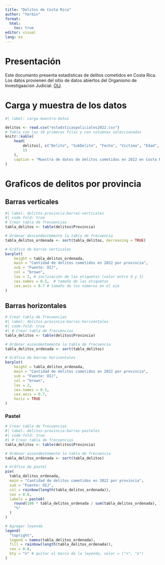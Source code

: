 ---
title: "Delitos de Costa Rica"
author: "Yerbin"
format: 
  html:
    toc: true
editor: visual
lang: es
---

# Presentación

Este documento presenta estadisticas de delitos cometidos en Costa Rica. Los datos provienen del sitio de datos abiertos del Organismo de Investigaacion Judicial. [OIJ](https://sitiooij.poder-judicial.go.cr/index.php/ayuda/servicios-policiales/servicios-a-organizaciones/indice-de-transparencia-del-sector-publico-costarricense/datos-abiertos).

# Carga y muestra de los datos

```{r}
#| label: carga-muestra-datos

delitos <- read.csv("estadsticaspoliciales2022.csv")
# Tabla con las 10 primeras filas y con columnas seleccionadas
knitr::kable(
	head(
		delitos[, c("Delito", "SubDelito", "Fecha", "Victima", "Edad", "Provincia")], 
		15
	),
	caption = "Muestra de datos de delitos cometidos en 2022 en Costa Rica"
)

```


# Graficos de delitos por provincia


## Barras verticales
```{r}
#| label: delitos-provincia-barras-verticales
#| code-fold: true
# Crear tabla de frecuencias
tabla_delitos <- table(delitos$Provincia)

# Ordenar descendentemente la tabla de frecuencia
tabla_delitos_ordenada <- sort(tabla_delitos, decreasing = TRUE)

# Gráfico de barras verticales
barplot(
    height = tabla_delitos_ordenada,
    main = "Cantidad de delitos cometidos en 2022 por provincia", 
    sub = "Fuente: OIJ",
    col = "brown",
    las = 2, # inclinación de las etiquetas (valor entre 0 y 3)
    cex.names = 0.5,  # tamaño de las etiquetas
    cex.axis = 0.7 # tamaño de los números en el eje 
)
```

## Barras horizontales 
```{r}
# Crear tabla de frecuencias
#| label: delitos-provincia-barras-horizontales
#| code-fold: true
#| # Crear tabla de frecuencias
tabla_delitos <- table(delitos$Provincia)

# Ordenar ascendentemente la tabla de frecuencia
tabla_delitos_ordenada <- sort(tabla_delitos)

# Gráfico de barras horizontales
barplot(
    height = tabla_delitos_ordenada,
    main = "Cantidad de delitos cometidos en 2022 por provincia", 
    sub = "Fuente: OIJ",
    col = "brown",
    las = 2,
    cex.names = 0.5,
    cex.axis = 0.7,
    horiz = TRUE
)
```

### Pastel
```{r}
# Crear tabla de frecuencias
#| label: delitos-provincia-barras-pasteles
#| code-fold: true
#| # Crear tabla de frecuencias
tabla_delitos <- table(delitos$Provincia)

# Ordenar ascendentemente la tabla de frecuencia
tabla_delitos_ordenada <- sort(tabla_delitos)

# Gráfico de pastel
pie(
  tabla_delitos_ordenada,
  main = "Cantidad de delitos cometidos en 2022 por provincia",
  sub = "Fuente: OIJ",
  col = rainbow(length(tabla_delitos_ordenada)),
  cex = 0.8,
  labels = paste0(
    round(100 * tabla_delitos_ordenada / sum(tabla_delitos_ordenada), 1), 
    "%"
  )
)

# Agregar leyenda
legend(
  "topright",
  legend = names(tabla_delitos_ordenada),
  fill = rainbow(length(tabla_delitos_ordenada)),
  cex = 0.8,
  bty = "n" # quitar el marco de la leyenda, valor = ("n", "o")
)
```







